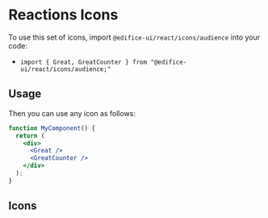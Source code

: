 

<Meta title="Design System/Icons/Audience Icons" />

# Reactions Icons

To use this set of icons, import `@edifice-ui/react/icons/audience` into your code:

- `import { Great, GreatCounter } from "@edifice-ui/react/icons/audience;"`

## Usage

Then you can use any icon as follows:

```jsx
function MyComponent() {
  return (
    <div>
      <Great />
      <GreatCounter />
    </div>
  );
}
```

## Icons

<Icons icons={icons} />
